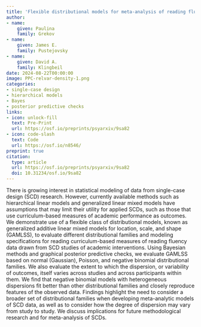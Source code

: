 ```yaml
---
title: 'Flexible distributional models for meta-analysis of reading fluency outcomes from single-case designs: An examination using Bayesian methods'
author:
- name:
    given: Paulina
    family: Grekov
- name:
    given: James E.
    family: Pustejovsky
- name:
    given: David A.
    family: Klingbeil
date: 2024-08-22T00:00:00
image: PPC-relvar-density-1.png
categories:
- single-case design
- hierarchical models
- Bayes
- posterior predictive checks
links:
- icon: unlock-fill
  text: Pre-Print
  url: https://osf.io/preprints/psyarxiv/9sa82
- icon: code-slash
  text: Code
  url: https://osf.io/n8546/
preprint: true
citation:
  type: article
  url: https://osf.io/preprints/psyarxiv/9sa82
  doi: 10.31234/osf.io/9sa82
---
```


There is growing interest in statistical modeling of data from single-case design (SCD) research. However, currently available methods such as hierarchical linear models and generalized linear mixed models have assumptions that may limit their utility for applied SCDs, such as those that use curriculum-based measures of academic performance as outcomes. We demonstrate use of a flexible class of distributional models, known as generalized additive linear mixed models for location, scale, and shape (GAMLSS), to evaluate different distributional families and modeling specifications for reading curriculum-based measures of reading fluency data drawn from SCD studies of academic interventions. Using Bayesian methods and graphical posterior predictive checks, we evaluate GAMLSS based on normal (Gaussian), Poisson, and negative binomial distributional families. We also evaluate the extent to which the dispersion, or variability of outcomes, itself varies across studies and across participants within them. We find that negative binomial models with heterogeneous dispersions fit better than other distributional families and closely reproduce features of the observed data. Findings highlight the need to consider a broader set of distributional families when developing meta-analytic models of SCD data, as well as to consider how the degree of dispersion may vary from study to study. We discuss implications for future methodological research and for meta-analysis of SCDs.